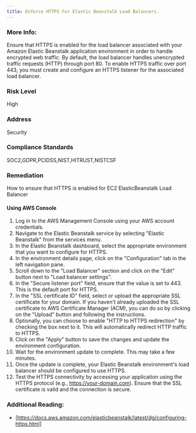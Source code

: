 ```yaml
---
title: Enforce HTTPS For Elastic Beanstalk Load Balancers.
---
```


### More Info:

Ensure that HTTPS is enabled for the load balancer associated with your Amazon Elastic Beanstalk application environment in order to handle encrypted web traffic. By default, the load balancer handles unencrypted traffic requests (HTTP) through port 80. To enable HTTPS traffic over port 443, you must create and configure an HTTPS listener for the associated load balancer.

### Risk Level

High

### Address

Security

### Compliance Standards

SOC2,GDPR,PCIDSS,NIST,HITRUST,NISTCSF

### Remediation

How to ensure that HTTPS is enabled for EC2 ElasticBeanstalk Load Balancer

#### Using AWS Console

1. Log in to the AWS Management Console using your AWS account credentials.
2. Navigate to the Elastic Beanstalk service by selecting "Elastic Beanstalk" from the services menu.
3. In the Elastic Beanstalk dashboard, select the appropriate environment that you want to configure for HTTPS.
4. In the environment details page, click on the "Configuration" tab in the left navigation pane.
5. Scroll down to the "Load Balancer" section and click on the "Edit" button next to "Load balancer settings".
6. In the "Secure listener port" field, ensure that the value is set to 443. This is the default port for HTTPS.
7. In the "SSL certificate ID" field, select or upload the appropriate SSL certificate for your domain. If you haven't already uploaded the SSL certificate to AWS Certificate Manager (ACM), you can do so by clicking on the "Upload" button and following the instructions.
8. Optionally, you can choose to enable "HTTP to HTTPS redirection" by checking the box next to it. This will automatically redirect HTTP traffic to HTTPS.
9. Click on the "Apply" button to save the changes and update the environment configuration.
10. Wait for the environment update to complete. This may take a few minutes.
11. Once the update is complete, your Elastic Beanstalk environment's load balancer should be configured to use HTTPS.
12. Test the HTTPS connectivity by accessing your application using the HTTPS protocol (e.g., https://your-domain.com). Ensure that the SSL certificate is valid and the connection is secure.

### Additional Reading:

- [https://docs.aws.amazon.com/elasticbeanstalk/latest/dg/configuring-https.html]